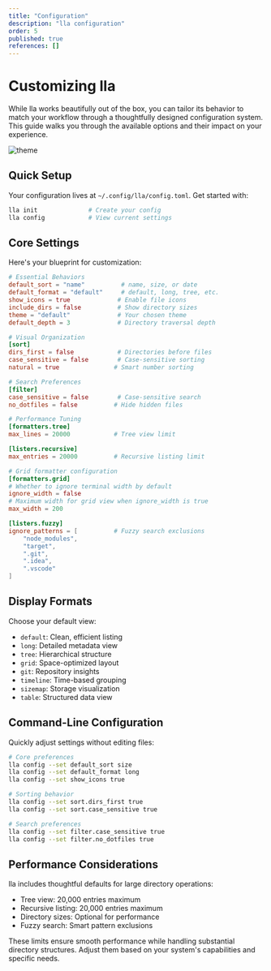 ```yaml
---
title: "Configuration"
description: "lla configuration"
order: 5
published: true
references: []
---
```

# Customizing lla

While lla works beautifully out of the box, you can tailor its behavior to match your workflow through a thoughtfully designed configuration system. This guide walks you through the available options and their impact on your experience.

<img src="https://github.com/user-attachments/assets/9299594e-292a-4179-9ab8-33cc8df03b69" className="rounded-2xl" alt="theme" />

## Quick Setup

Your configuration lives at `~/.config/lla/config.toml`. Get started with:

```bash
lla init              # Create your config
lla config            # View current settings
```

## Core Settings

Here's your blueprint for customization:

```toml
# Essential Behaviors
default_sort = "name"          # name, size, or date
default_format = "default"     # default, long, tree, etc.
show_icons = true             # Enable file icons
include_dirs = false          # Show directory sizes
theme = "default"             # Your chosen theme
default_depth = 3             # Directory traversal depth

# Visual Organization
[sort]
dirs_first = false            # Directories before files
case_sensitive = false        # Case-sensitive sorting
natural = true               # Smart number sorting

# Search Preferences
[filter]
case_sensitive = false        # Case-sensitive search
no_dotfiles = false          # Hide hidden files

# Performance Tuning
[formatters.tree]
max_lines = 20000            # Tree view limit

[listers.recursive]
max_entries = 20000          # Recursive listing limit

# Grid formatter configuration
[formatters.grid]
# Whether to ignore terminal width by default
ignore_width = false
# Maximum width for grid view when ignore_width is true
max_width = 200

[listers.fuzzy]
ignore_patterns = [          # Fuzzy search exclusions
    "node_modules",
    "target",
    ".git",
    ".idea",
    ".vscode"
]
```

## Display Formats

Choose your default view:
- `default`: Clean, efficient listing
- `long`: Detailed metadata view
- `tree`: Hierarchical structure
- `grid`: Space-optimized layout
- `git`: Repository insights
- `timeline`: Time-based grouping
- `sizemap`: Storage visualization
- `table`: Structured data view

## Command-Line Configuration

Quickly adjust settings without editing files:

```bash
# Core preferences
lla config --set default_sort size
lla config --set default_format long
lla config --set show_icons true

# Sorting behavior
lla config --set sort.dirs_first true
lla config --set sort.case_sensitive true

# Search preferences
lla config --set filter.case_sensitive true
lla config --set filter.no_dotfiles true
```

## Performance Considerations

lla includes thoughtful defaults for large directory operations:
- Tree view: 20,000 entries maximum
- Recursive listing: 20,000 entries maximum
- Directory sizes: Optional for performance
- Fuzzy search: Smart pattern exclusions

These limits ensure smooth performance while handling substantial directory structures. Adjust them based on your system's capabilities and specific needs.
